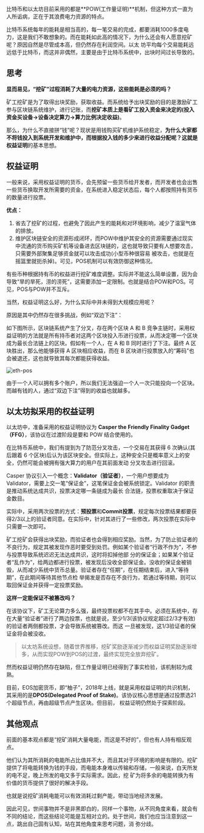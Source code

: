 
比特币和以太坊目前采用的都是**POW(工作量证明)**机制，但这种方式一直为人所诟病，正在于其浪费电力资源的特点。

比特币系统每年的能耗是相当高的，每一笔交易的完成，都要消耗1000多度电力，这是我们不敢想象的。而在能耗如此高的情况下，为什么还会有人愿意挖矿呢？原因自然是尽管成本高，但仍然存在利润空间。以太
坊平均每个交易能耗远远低于比特币，而这并非偶然，主要是由于比特币系统中，出块时间过长导致的。

## 思考
**显而易见，“挖矿”过程消耗了大量的电力资源，这些能耗是必须的吗？**

矿工挖矿是为了取得出块奖励，获取收益。而系统给予出块奖励的目的是激励矿工参与区块链系统维护，进行记账，而**挖矿本质上是看矿工投入资金来决定的(投入资金买设备->设备决定算力->算力比例决定收益)**。

那么，为什么不直接拼“钱”呢？现状是用钱购买矿机维护系统稳定，**为什么大家都不将钱投入到系统开发和维护中，而根据投入钱的多少来进行收益分配呢？这就是权益证明**的基本思想。

## 权益证明

一般来说，采用权益证明的货币，会先预留一些货币给开发者，而开发者也会出售一些货币换取开发所需要的资金，在系统进入稳定状态后，每个人都按照持有货币的数量进行投票。

**优点：**

1. 省去了挖矿的过程，也避免了因此产生的能耗和对环境影响，减少了温室气体的排放。
2. 维护区块链安全的资源形成闭环，而POW中维护其安全的资源需要通过现实中流通的货币购买矿机等设备进去区块链的，这也就导致只要有人想要攻击，只需要外部聚集足够资金就可以攻击成功(小型币种很容易
被攻击，也就是在摇篮里就扼杀掉)。可见，POS机制可以有效防御这种情况。

有些币种根据持有币的权益进行挖矿难度调整。实际并不能这么简单设置，因为会导致“旱的旱死，涝的涝死”，这需要添加一定限制。也就是结合POW和POS。可见，POS与POW并不互斥。

当然，权益证明这么好，为什么实际中并未得到大规模应用呢？

原因是其中仍然存在很多挑战，例如“双边下注”：

如下图所示，区块链系统产生了分叉，存在两个区块 A 和 B 竞争主链时，采用权益证明的方法就是所有持币者对这两个区块投入币进行投票，从而决定哪一个区块成为最长合法链上的区块。假如有一个人，在 A 
和 B 同时进行了下注。最终 A 区块胜出，那么他能够获得 A 区块相应收益，而在 B 区块进行投票放入的“筹码”也会被退还，这也就导致其每次都能获得收益。

<Image src="/xiaozhen/20-eth-pos.png" alt="eth-pos" width={720} height={720} />

由于一个人可以拥有多个账户，所以我们无法强迫一个人一次只能投向一个区块。而越有钱的人，通过“双边下注”得到的收益也就越多。

## 以太坊拟采用的权益证明
以太坊中，准备采用的权益证明协议为 **Casper the Friendly Finality Gadget（FFG）**，该协议在过渡阶段是要和 POW 结合使用的。

在比特币系统中，我们有提到为了防范分叉攻击，一个交易在其获得 6 次确认(其后跟着 6 个区块)后认为该区块安全。但实际上，这种安全只是概率意义上的安全，仍然可能会被拥有强大算力的用户在其前面发动
分叉攻击进行回滚。

Casper 协议引入一个概念：**Validator（验证者）**，一个用户想要成为 Validator，需要上交一笔“保证金”，这笔保证金会被系统锁定。Validator 的职责是推动系统达成共识，投票决定哪一条链成为最长
合法链，投票权重取决于保证金数目。

实际中，采用两次投票的方式：**预投票**和**Commit投票**，规定每次投票结果都要获得2/3以上的验证者同意。在实际中，针对其进行了一些修改，两次投票在实际中只需要一次即可。

矿工挖矿会获得出块奖励，而验证者也会得到相应奖励。当然，为了防止验证者的不良行为，规定其被发现作恶时要受到处罚。例如某个验证者“行政不作为”，不参与投票导致系统迟迟无法达成共识，这时将扣掉他部
分的保证金；如果某个验证者“乱作为”，给两边都进行投票，被发现后没收全部保证金。没收的保证金被销毁，从而减少系统中货币总量。验证者存在“任期”，在任期结束后，进入“等待期”，在此期间等待其他节点检
举揭发是否存在不良行为，若通过等待期，则可以取回保证金并获得一定投票奖励。

**这样一定能保证不被篡改吗？**

在该协议下，矿工无论算力多么强，最终投票权都不在其手中。必须在系统中，存在大量“验证者”进行了两边投票，也就是说，至少1/3(该协议规定超过2/3才有效)的验证者两侧都投票，才会导致系统被篡改。而这
一旦被发现，这1/3验证者的保证金将会被没收。

> 以太坊系统设想，随着世界推移，挖矿奖励逐渐减少而权益证明奖励逐渐增多，从而实现POW到POS的过渡，最终实现完全放弃挖矿。

然而权益证明仍然存在缺陷，但工作量证明已经得到了事实检验，该机制较为成熟。

目前，EOS加密货币，即“柚子”，2018年上线，就是采用权益证明的共识机制，其采用的是**DPOS(Delegated Proof of Stake)**。该协议核心思想是通过投票选21个超级节点，再由超级节点产生区块。但目前，
权益证明仍然处于探索阶段。

## 其他观点

前面的基本观点都是“挖矿消耗大量电能，而这是不好的”，但也有人持有相反观点。

他们认为其所消耗的电能所占比值并不大，而且其对于环境的影响是有限的。挖矿提供了将电能转换为钱的手段，而电能本身难以传输和存储，一般来说，白天所发的电不足，晚上所发的电又多于实际需求。因此，挖
矿为将多余的电能转换为有价值的货币提供了很好的解决手段。

也就是说挖矿消耗电能可以有效消耗过剩产能，带动当地经济发展。

因此可见，世间事物并不是非黑即白的，同样一个事物，从不同角度来看，就会有不同的结论，而这些结论可能是互相对立的。处于世间，我们也应当注意到这一点，跳出自己固有认知，站在其他角度来思考问题，消
弥分歧。